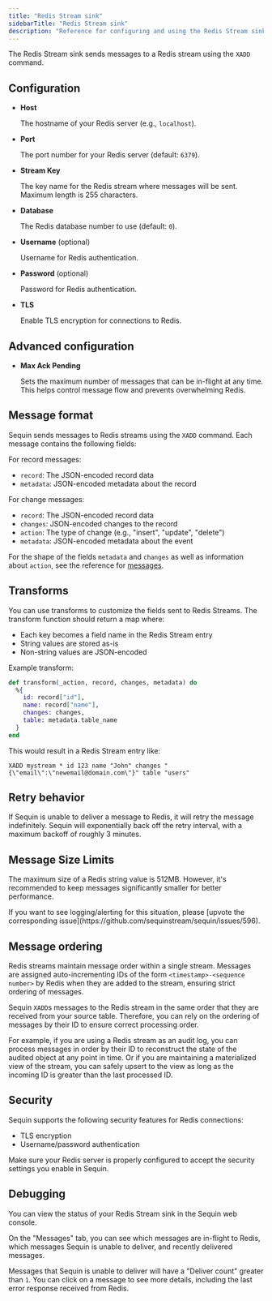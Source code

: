 ```yaml
---
title: "Redis Stream sink"
sidebarTitle: "Redis Stream sink"
description: "Reference for configuring and using the Redis Stream sink with Sequin."
---
```


The Redis Stream sink sends messages to a Redis stream using the `XADD` command.

## Configuration

- **Host**

    The hostname of your Redis server (e.g., `localhost`).

- **Port**

    The port number for your Redis server (default: `6379`).

- **Stream Key**

    The key name for the Redis stream where messages will be sent. Maximum length is 255 characters.

- **Database**

    The Redis database number to use (default: `0`).

- **Username** (optional)

    Username for Redis authentication.

- **Password** (optional)

    Password for Redis authentication.

- **TLS**

    Enable TLS encryption for connections to Redis.

## Advanced configuration

- **Max Ack Pending**

    Sets the maximum number of messages that can be in-flight at any time. This helps control message flow and prevents overwhelming Redis.

## Message format

Sequin sends messages to Redis streams using the `XADD` command. Each message contains the following fields:

For record messages:
- `record`: The JSON-encoded record data
- `metadata`: JSON-encoded metadata about the record

For change messages:
- `record`: The JSON-encoded record data
- `changes`: JSON-encoded changes to the record
- `action`: The type of change (e.g., "insert", "update", "delete")
- `metadata`: JSON-encoded metadata about the event

For the shape of the fields `metadata` and `changes` as well as information about `action`, see the reference for [messages](/reference/messages).

## Transforms

You can use transforms to customize the fields sent to Redis Streams. The transform function should return a map where:

- Each key becomes a field name in the Redis Stream entry
- String values are stored as-is
- Non-string values are JSON-encoded

Example transform:

```elixir
def transform(_action, record, changes, metadata) do
  %{
    id: record["id"],
    name: record["name"],
    changes: changes,
    table: metadata.table_name
  }
end
```

This would result in a Redis Stream entry like:

```
XADD mystream * id 123 name "John" changes "{\"email\":\"newemail@domain.com\"}" table "users"
```

## Retry behavior

If Sequin is unable to deliver a message to Redis, it will retry the message indefinitely. Sequin will exponentially back off the retry interval, with a maximum backoff of roughly 3 minutes.

## Message Size Limits

The maximum size of a Redis string value is 512MB. However, it's recommended to keep messages significantly smaller for better performance.

<Info>
  If you want to see logging/alerting for this situation, please [upvote the corresponding issue](https://github.com/sequinstream/sequin/issues/596).
</Info>

## Message ordering

Redis streams maintain message order within a single stream. Messages are assigned auto-incrementing IDs of the form `<timestamp>-<sequence number>` by Redis when they are added to the stream, ensuring strict ordering of messages.

Sequin `XADD`s messages to the Redis stream in the same order that they are received from your source table. Therefore, you can rely on the ordering of messages by their ID to ensure correct processing order.

For example, if you are using a Redis stream as an audit log, you can process messages in order by their ID to reconstruct the state of the audited object at any point in time. Or if you are maintaining a materialized view of the stream, you can safely upsert to the view as long as the incoming ID is greater than the last processed ID.

## Security

Sequin supports the following security features for Redis connections:

- TLS encryption
- Username/password authentication

Make sure your Redis server is properly configured to accept the security settings you enable in Sequin.

## Debugging

You can view the status of your Redis Stream sink in the Sequin web console.

On the "Messages" tab, you can see which messages are in-flight to Redis, which messages Sequin is unable to deliver, and recently delivered messages.

Messages that Sequin is unable to deliver will have a "Deliver count" greater than `1`. You can click on a message to see more details, including the last error response received from Redis.
